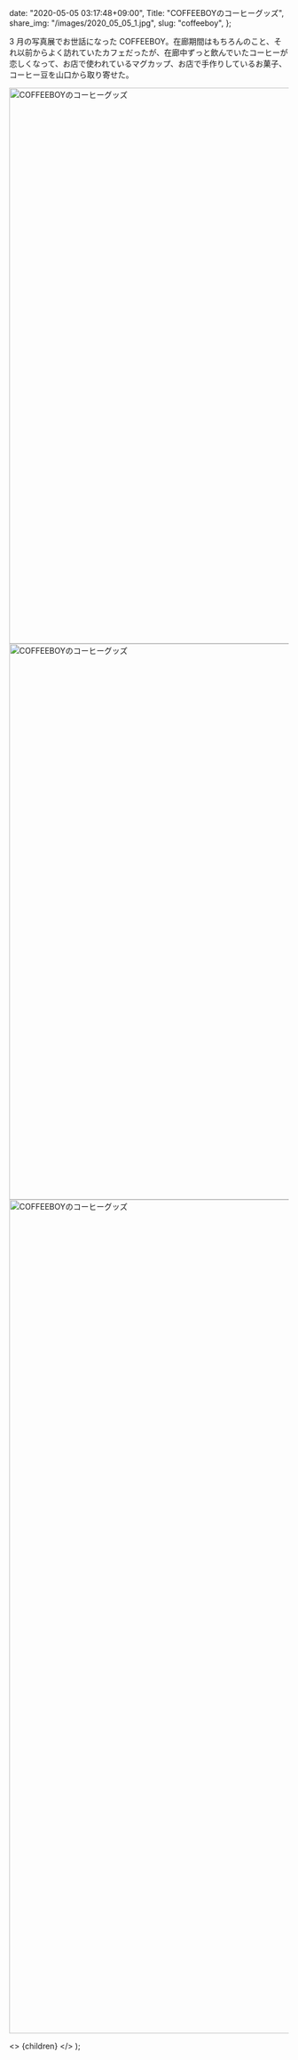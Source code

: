
  date: "2020-05-05 03:17:48+09:00",
  Title: "COFFEEBOYのコーヒーグッズ",
  share_img: "/images/2020_05_05_1.jpg",
  slug: "coffeeboy",
};

3 月の写真展でお世話になった COFFEEBOY。在廊期間はもちろんのこと、それ以前からよく訪れていたカフェだったが、在廊中ずっと飲んでいたコーヒーが恋しくなって、お店で使われているマグカップ、お店で手作りしているお菓子、コーヒー豆を山口から取り寄せた。

<img src="/images/2020_05_05_1.jpg" alt="COFFEEBOYのコーヒーグッズ" width="1500" height="1000" />
<img src="/images/2020_05_05_2.jpg" alt="COFFEEBOYのコーヒーグッズ" width="1500" height="1000" />
<img src="/images/2020_05_05_3.jpg" alt="COFFEEBOYのコーヒーグッズ" width="1500" height="1500" loading="lazy" />

  <>
    <Head>
      <title>{meta.Title} | 異郷好実</title>
    </Head>
    <PostLayout meta={meta}>{children}</PostLayout>
  </>
);
